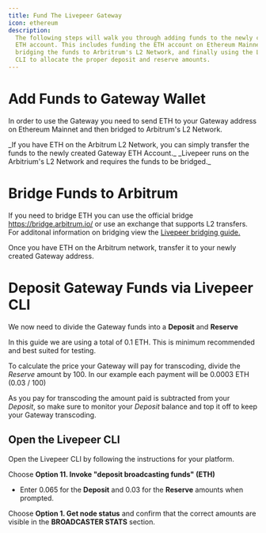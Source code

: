 ```yaml
---
title: Fund The Livepeer Gateway
icon: ethereum
description:
  The following steps will walk you through adding funds to the newly created
  ETH account. This includes funding the ETH account on Ethereum Mainnet,
  bridging the funds to Arbritrum's L2 Network, and finally using the Livepeer
  CLI to allocate the proper deposit and reserve amounts.
---
```


# Add Funds to Gateway Wallet

In order to use the Gateway you need to send ETH to your Gateway address on
Ethereum Mainnet and then bridged to Arbitrum's L2 Network.

<Note>
  _If you have ETH on the Arbitrum L2 Network, you can simply transfer the funds
  to the newly created Gateway ETH Account._
</Note>
<Note>
  _Livepeer runs on the Arbitrium's L2 Network and requires the funds to be
  bridged._
</Note>

# Bridge Funds to Arbitrum

If you need to bridge ETH you can use the official bridge
https://bridge.arbitrum.io/ or use an exchange that supports L2 transfers. For
additonal information on bridging view the
[Livepeer bridging guide.](/delegators/guides/bridge-lpt-to-arbitrum)

Once you have ETH on the Arbitrum network, transfer it to your newly created
Gateway address.

# Deposit Gateway Funds via Livepeer CLI

We now need to divide the Gateway funds into a **Deposit** and **Reserve**

In this guide we are using a total of 0.1 ETH. This is minimum recommended and
best suited for testing.

To calculate the price your Gateway will pay for transcoding, divide the
_Reserve_ amount by 100. In our example each payment will be 0.0003 ETH (0.03
/ 100)

As you pay for transcoding the amount paid is subtracted from your _Deposit_, so
make sure to monitor your _Deposit_ balance and top it off to keep your Gateway
transcoding.

## Open the Livepeer CLI

Open the Livepeer CLI by following the instructions for your platform.

Choose **Option 11. Invoke "deposit broadcasting funds" (ETH)**

- Enter 0.065 for the **Deposit** and 0.03 for the **Reserve** amounts when
  prompted.

Choose **Option 1. Get node status** and confirm that the correct amounts are
visible in the **BROADCASTER STATS** section.
